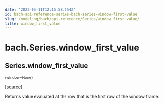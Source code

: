 ```yaml
---
date: '2022-05-11T12:15:58.554Z'
id: bach-api-reference-series-bach-series-window-first-value
slug: /modeling/bach/api-reference/Series/window_first_value/
title: window_first_value
---
```


# bach.Series.window_first_value

<div className="method">

## <span className="additional-name">Series.</span><span className="name">window_first_value</span>

<small className="parameter-list">(<span className="parameter" id="window">window=None</span></small>)


&#8203;<span className="view-source">[[source]](https://github.com/objectiv/objectiv-analytics/blob/main/bach/bach/series/series.py)</span>

<div className="content">

Returns value evaluated at the row that is the first row of the window frame.


</div>


</div>

